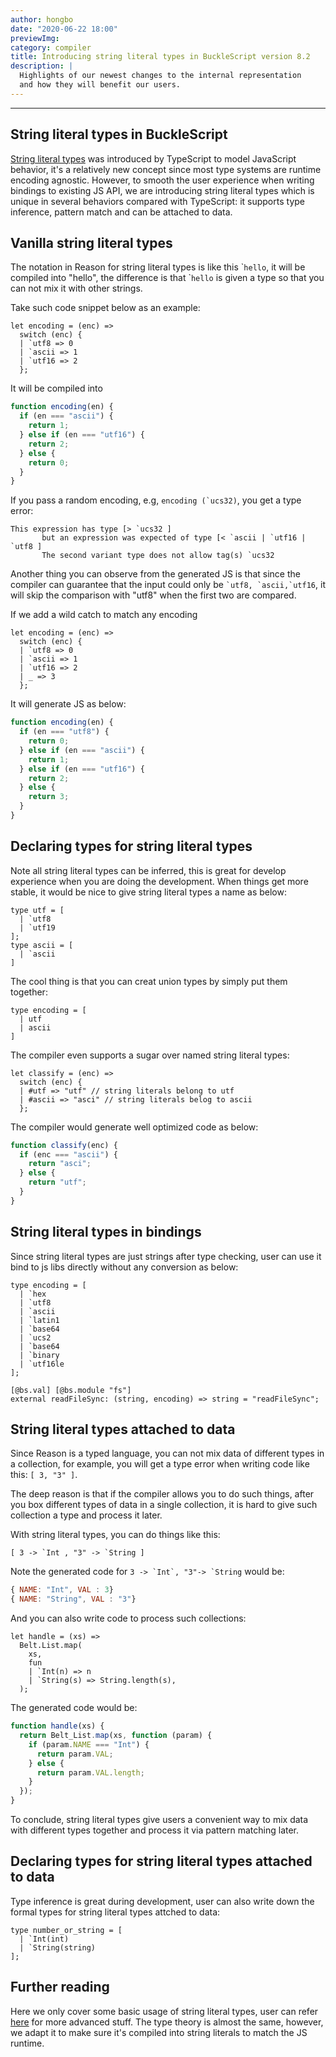 ```yaml
---
author: hongbo
date: "2020-06-22 18:00"
previewImg:
category: compiler
title: Introducing string literal types in BuckleScript version 8.2
description: |
  Highlights of our newest changes to the internal representation 
  and how they will benefit our users.
---
```


---

## String literal types in BuckleScript

[String literal types](https://www.typescriptlang.org/docs/handbook/advanced-types.html#string-literal-types) was introduced by TypeScript to model
JavaScript behavior, it's a relatively new concept since most type systems are runtime encoding agnostic. However, to smooth the user experience when writing
bindings to existing JS API, we are introducing string literal types which is unique in several behaviors compared with TypeScript: it supports type inference,
pattern match and can be attached to data.

## Vanilla string literal types

The notation in Reason for string literal types is like this \``hello`, it will be compiled into "hello", the difference is that \``hello` is given a type so that you can not mix it with other strings.

Take such code snippet below as an example:

```reasonml
let encoding = (enc) =>
  switch (enc) {
  | `utf8 => 0
  | `ascii => 1
  | `utf16 => 2
  };
```

It will be compiled into

```js
function encoding(en) {
  if (en === "ascii") {
    return 1;
  } else if (en === "utf16") {
    return 2;
  } else {
    return 0;
  }
}
```

If you pass a random encoding, e.g, `` encoding (`ucs32) ``, you get a type error:

```
This expression has type [> `ucs32 ]
       but an expression was expected of type [< `ascii | `utf16 | `utf8 ]
       The second variant type does not allow tag(s) `ucs32
```

Another thing you can observe from the generated JS is that since the compiler can guarantee that the input could only be `` `utf8, `ascii,`utf16 ``, it will skip the comparison with "utf8" when the first two are compared.

If we add a wild catch to match any encoding

```reasonml
let encoding = (enc) =>
  switch (enc) {
  | `utf8 => 0
  | `ascii => 1
  | `utf16 => 2
  | _ => 3
  };
```

It will generate JS as below:

```js
function encoding(en) {
  if (en === "utf8") {
    return 0;
  } else if (en === "ascii") {
    return 1;
  } else if (en === "utf16") {
    return 2;
  } else {
    return 3;
  }
}
```

## Declaring types for string literal types

Note all string literal types can be inferred, this is great for develop experience when you are doing the development. When things get more stable, it would be nice to give string literal types a name as below:

```reasonml
type utf = [
  | `utf8
  | `utf19
];
type ascii = [
  | `ascii
]

```

The cool thing is that you can creat union types by simply put them together:

```reasonml
type encoding = [
  | utf
  | ascii
]
```

The compiler even supports a sugar over named string literal types:

```reasonml
let classify = (enc) =>
  switch (enc) {
  | #utf => "utf" // string literals belong to utf
  | #ascii => "asci" // string literals belog to ascii
  };
```

The compiler would generate well optimized code as below:

```js
function classify(enc) {
  if (enc === "ascii") {
    return "asci";
  } else {
    return "utf";
  }
}
```

## String literal types in bindings

Since string literal types are just strings after type checking, user can use it
bind to js libs directly without any conversion as below:

```reasonml
type encoding = [
  | `hex
  | `utf8
  | `ascii
  | `latin1
  | `base64
  | `ucs2
  | `base64
  | `binary
  | `utf16le
];

[@bs.val] [@bs.module "fs"]
external readFileSync: (string, encoding) => string = "readFileSync";
```
## String literal types attached to data

Since Reason is a typed language, you can not mix data of different types in a collection, for example, you will get a type error when writing code like this: `[ 3, "3" ]`.

The deep reason is that if the compiler allows you to do such things, after you box different types of data in a single collection, it is hard to give such collection a type and process it later.

With string literal types, you can do things like this:

```reasonml
[ 3 -> `Int , "3" -> `String ]
```

Note the generated code for `` 3 -> `Int`, "3"-> `String `` would be:

```js
{ NAME: "Int", VAL : 3}
{ NAME: "String", VAL : "3"}
```

And you can also write code to process such collections:

```reasonml
let handle = (xs) =>
  Belt.List.map(
    xs,
    fun
    | `Int(n) => n
    | `String(s) => String.length(s),
  );
```

The generated code would be:

```js
function handle(xs) {
  return Belt_List.map(xs, function (param) {
    if (param.NAME === "Int") {
      return param.VAL;
    } else {
      return param.VAL.length;
    }
  });
}
```
To conclude, string literal types give users a convenient way to mix data with different types together and process it via pattern matching later.

## Declaring types for string literal types attached to data

Type inference is great during development, user can also write down the formal types for string literal types attched to data:

```reasonml
type number_or_string = [ 
  | `Int(int) 
  | `String(string)
];
```

## Further reading

Here we only cover some basic usage of string literal types, user can refer [here](https://caml.inria.fr/pub/docs/manual-ocaml/lablexamples.html#s%3Apolymorphic-variants) for more advanced stuff. The type theory is almost the same, however, we adapt it to make sure it's compiled into string literals to match the JS runtime.

